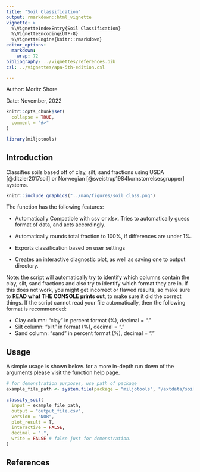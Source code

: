 ```yaml
---
title: "Soil Classification"
output: rmarkdown::html_vignette
vignette: >
  %\VignetteIndexEntry{Soil Classification}
  %\VignetteEncoding{UTF-8}
  %\VignetteEngine{knitr::rmarkdown}
editor_options: 
  markdown: 
    wrap: 72
bibliography: ../vignettes/references.bib
csl: ../vignettes/apa-5th-edition.csl

---
```


Author: Moritz Shore

Date: November, 2022

```r
knitr::opts_chunk$set(
  collapse = TRUE,
  comment = "#>"
)
```

```r
library(miljotools)
```

## Introduction

Classifies soils based off of clay, silt, sand fractions using USDA [@ditzler2017soil] or
Norwegian [@sveistrup1984kornstorrelsesgrupper] systems. 

```r
knitr::include_graphics("../man/figures/soil_class.png")
```

The function has the following features:

-   Automatically Compatible with csv or xlsx. Tries to automatically
    guess format of data, and acts accordingly.

-   Automatically rounds total fraction to 100%, if differences are
    under 1%.

-   Exports classification based on user settings

-   Creates an interactive diagnostic plot, as well as saving one to
    output directory.

Note: the script will automatically try to identify which columns
contain the clay, silt, sand fractions and also try to identify which
format they are in. If this does not work, you might get incorrect or
flawed results, so make sure to **READ what THE CONSOLE prints out**, to
make sure it did the correct things. If the script cannot read your file
automatically, then the following format is recommended:

-   Clay column: "clay" in percent format (%), decimal = "."
-   Silt column: "silt" in format (%), decimal = "."
-   Sand column: "sand" in percent format (%), decimal = "."

## Usage

A simple usage is shown below. for a more in-depth run down of the
arguments please visit the function help page.

```r

# for demonstration purposes, use path of package
example_file_path <- system.file(package = "miljotools", "/extdata/soil_classify/example.csv")

classify_soil(
  input = example_file_path,
  output = "output_file.csv",
  version = "NOR",
  plot_result = T,
  interactive = FALSE,
  decimal = ".",
  write = FALSE # false just for demonstration. 
)
```
## References
